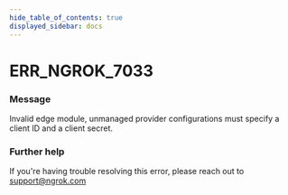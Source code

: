 ```yaml
---
hide_table_of_contents: true
displayed_sidebar: docs
---
```



# ERR_NGROK_7033

### Message

Invalid edge module, unmanaged provider configurations must specify a client ID and a client secret.

<ErrorDetails error="err_ngrok_7033" />

### Further help

If you're having trouble resolving this error, please reach out to [support@ngrok.com](mailto:support@ngrok.com?subject=Help%20with%20ERR_NGROK_7033)

